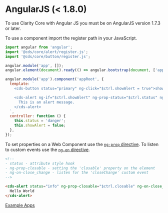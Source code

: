 
<Meta title="Documentation/AngularJS" />

<Story id="stories-clarity--theme-switcher" inline={true} />

# AngularJS (< 1.8.0)

<cds-alert-group status="warning" cds-layout="m-b:lg">
  <cds-alert>To use Clarity Core with Angular JS you must be on AngularJS version 1.7.3 or later.</cds-alert>
</cds-alert-group>

To use a component import the register path in your JavaScript.

```javascript
import angular from 'angular';
import '@cds/core/alert/register.js';
import '@cds/core/button/register.js';

angular.module('app', []);
angular.element(document).ready(() => angular.bootstrap(document, ['app']));

angular.module('app').component('appRoot', {
  template: `
    <cds-button status="primary" ng-click="$ctrl.showAlert = true">show alert</cds-button>

    <cds-alert ng-if="$ctrl.showAlert" ng-prop-status="$ctrl.status" ng-on-close_change="$ctrl.showAlert = false" closable>
      This is an alert message.
    </cds-alert>
  `,
  controller: function () {
    this.status = 'danger';
    this.showAlert = false;
  },
});
```

To set properties on a Web Component use the [`ng-prop` directive](https://docs.angularjs.org/api/ng/directive/ngProp).
To listen to custom events use the [`ng-on` directive](https://docs.angularjs.org/api/ng/directive/ngOn).

```html
<!--
- status - attribute style hook
- ng-prop-closable - setting the 'closable' property on the element
- ng-on-close_change - listen for the 'closeChange' custom event
-->

<cds-alert status="info" ng-prop-closable="$ctrl.closable" ng-on-close_change="$ctrl.log($event.detail)">
  Hello World
</cds-alert>
```

<a href="https://github.com/vmware/clarity/tree/next/apps" target="_blank" rel="noopener">
  <cds-button>Example Apps</cds-button>
</a>
